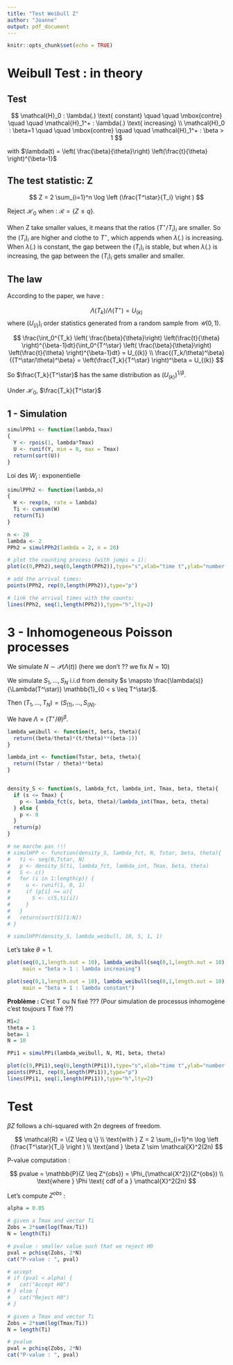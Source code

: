 ```yaml
---
title: "Test Weibull Z"
author: "Joanne"
output: pdf_document
---
```


```r
knitr::opts_chunk$set(echo = TRUE)
```

# Weibull Test : in theory

## Test 

$$
\mathcal{H}_0 : \lambda(.) \text{ constant} \quad \quad \mbox{contre} \quad \quad \mathcal{H}_1^+ : \lambda(.) \text{ increasing} \\
\mathcal{H}_0 : \beta=1 \quad \quad \mbox{contre} \quad \quad \mathcal{H}_1^+ : \beta > 1
$$

with $\lambda(t) = \left( \frac{\beta}{\theta}\right) \left(\frac{t}{\theta} \right)^{\beta-1}$

## The test statistic: Z

$$
Z = 2 \sum_{i=1}^n \log \left (\frac{T^\star}{T_i} \right )
$$

Reject $\mathcal{H}_0$ when : $\mathcal{R} = \{Z \leq q \}$.

When Z take smaller values, it means that the ratios $(T^\star/T_i)_i$ are smaller. So the $(T_i)_i$ are higher and clothe to $T^\star$, which appends when $\lambda(.)$ is increasing. When $\lambda(.)$ is constant, the gap between the $(T_i)_i$ is stable, but when $\lambda(.)$ is increasing, the gap between the $(T_i)_i$ gets smaller and smaller.

## The law

According to the paper, we have : 

$$
\Lambda(T_k) / \Lambda(T^\star) = U_{(k)}
$$
where $(U_{(i)})_i$ order statistics generated from a random sample from $\mathcal{U}(0,1)$.

$$
\frac{\int_0^{T_k} \left( \frac{\beta}{\theta}\right) \left(\frac{t}{\theta} \right)^{\beta-1}dt}{\int_0^{T^\star} \left( \frac{\beta}{\theta}\right) \left(\frac{t}{\theta} \right)^{\beta-1}dt} = U_{(k)} \\
\frac{(T_k/\theta)^\beta}{(T^\star/\theta)^\beta} = \left(\frac{T_k}{T^\star} \right)^\beta = U_{(k)}
$$

So $\frac{T_k}{T^\star}$ has the same distribution as $(U_{(k)})^{1/\beta}$.

Under $\mathcal{H}_0$, $\frac{T_k}{T^\star}$


## 1 - Simulation

```r
simulPPh1 <- function(lambda,Tmax)
{
  Y <- rpois(1, lambda*Tmax)
  U <- runif(Y, min = 0, max = Tmax)
  return(sort(U))
}
```

Loi des $W_i$ : exponentielle 

```r
simulPPh2 <- function(lambda,n)
{
  W <- rexp(n, rate = lambda) 
  Ti <- cumsum(W)
  return(Ti)
}
```

```r
n <- 20
lambda <- 2
PPh2 = simulPPh2(lambda = 2, n = 20)

# plot the counting process (with jumps = 1): 
plot(c(0,PPh2),seq(0,length(PPh2)),type="s",xlab="time t",ylab="number of events by time t")

# add the arrival times: 
points(PPh2, rep(0,length(PPh2)),type="p")

# link the arrival times with the counts:
lines(PPh2, seq(1,length(PPh2)),type="h",lty=2)
```

# 3 - Inhomogeneous Poisson processes

We simulate $N \sim \mathcal{P}(\Lambda(t))$ (here we don't ?? we fix $N=10$)

We simulate $S_1, ..., S_N$ i.i.d from density $s \mapsto \frac{\lambda(s)}{\Lambda(T^\star)} \mathbb{1}_{0 < s \leq T^\star}$.

Then $(T_1, ..., T_N) = (S_{(1)}, ..., S_{(N)}$.

We have $\Lambda = (T^\star / \theta)^\beta$.

```r
lambda_weibull <- function(t, beta, theta){
  return((beta/theta)*(t/theta)**(beta-1))
}

lambda_int <- function(Tstar, beta, theta){
  return((Tstar / theta)**beta)
}


density_S <- function(s, lambda_fct, lambda_int, Tmax, beta, theta){
  if (s <= Tmax) {
    p <- lambda_fct(s, beta, theta)/lambda_int(Tmax, beta, theta)
  } else {
    p <- 0
  }
  return(p)
}

# ne marche pas !!!
# simulHPP <- function(density_S, lambda_fct, N, Tstar, beta, theta){
#   ti <- seq(0,Tstar, N)
#   p <- density_S(ti, lambda_fct, lambda_int, Tmax, beta, theta)
#   S <- c()
#   for (i in 1:length(p)) {
#     u <- runif(1, 0, 1)
#     if (p[i] >= u){
#       S <- c(S,ti[i])
#     }
#   }
#   return(sort(S)[1:N])
# }

# simulHPP(density_S, lambda_weibull, 10, 5, 1, 1)
```

Let's take $\theta = 1$.

```r
plot(seq(0,1,length.out = 10), lambda_weibull(seq(0,1,length.out = 10), 4, 1), 
     main = "beta > 1 : lambda increasing")

plot(seq(0,1,length.out = 10), lambda_weibull(seq(0,1,length.out = 10), 1, 1), 
     main = "beta = 1 : lambda constant")
```


**Problème :** C'est T ou N fixé ??? (Pour simulation de processus inhomogène c'est toujours T fixé ??)

```r
M1=2
theta = 1
beta= 1
N = 10

PPi1 = simulPPi(lambda_weibull, N, M1, beta, theta)

plot(c(0,PPi1),seq(0,length(PPi1)),type="s",xlab="time t",ylab="number of events by time t")
points(PPi1, rep(0,length(PPi1)),type="p")
lines(PPi1, seq(1,length(PPi1)),type="h",lty=2)
```




# Test 

$\beta Z$ follows a chi-squared with $2n$ degrees of freedom.

$$
\mathcal{R} = \{Z \leq q \} \\
\text{with  } Z = 2 \sum_{i=1}^n \log \left (\frac{T^\star}{T_i} \right ) \\
\text{and } \beta Z \sim \mathcal{X}^2(2n)
$$

P-value computation :

$$
pvalue = \mathbb{P}(Z \leq Z^{obs}) = \Phi_{\mathcal{X^2}}(Z^{obs}) \\
\text{where } \Phi \text{ cdf of a } \mathcal{X}^2(2n)
$$

Let's compute $Z^{obs}$ :

```r
alpha = 0.05

# given a Tmax and vector Ti
Zobs = 2*sum(log(Tmax/Ti))
N = length(Ti)

# pvalue : smaller value such that we reject H0
pval = pchisq(Zobs, 2*N)
cat("P-value : ", pval)

# accept
# if (pval < alpha) {
#   cat("Accept H0")
# } else {
#   cat("Reject H0")
# }

```


```r
# given a Tmax and vector Ti
Zobs = 2*sum(log(Tmax/Ti))
N = length(Ti)

# pvalue 
pval = pchisq(Zobs, 2*N)
cat("P-value : ", pval)
```
